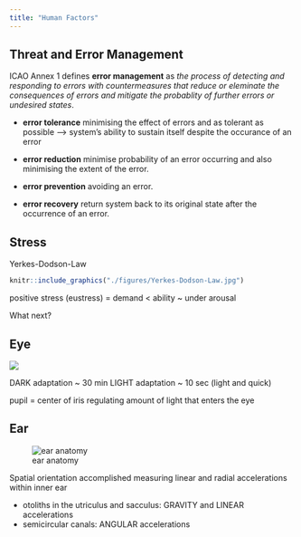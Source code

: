 ```yaml
---
title: "Human Factors"
---
```


## Threat and Error Management

ICAO Annex 1 defines **error management** as *the process of detecting and responding to errors with countermeasures that reduce or eleminate the consequences of errors and mitigate the probablity of further errors or undesired states*.

* **error tolerance** minimising the effect of errors and as tolerant as possible --> system's ability to sustain itself despite the occurance of an error

* **error reduction** minimise probability of an error occurring and also minimising the extent of the error.

* **error prevention** avoiding an error.

* **error recovery** return system back to its original state after the occurrence of an error.


## Stress

Yerkes-Dodson-Law

```r
knitr::include_graphics("./figures/Yerkes-Dodson-Law.jpg")
```



positive stress (eustress) = demand < ability  ~ under arousal

What next?


## Eye

![](figures/hf-eye.webp)

DARK adaptation ~ 30 min
LIGHT adaptation ~ 10 sec (light and quick)

pupil = center of iris regulating amount of light that enters the eye

## Ear

![ear anatomy](figures/hf-ear-anatomy.png)

Spatial orientation accomplished measuring linear and radial accelerations within inner ear

* otoliths in the utriculus and sacculus: GRAVITY and LINEAR accelerations
* semicircular canals: ANGULAR accelerations



